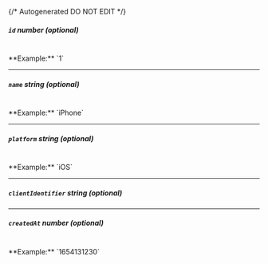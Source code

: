{/* Autogenerated DO NOT EDIT  */}
##### `id` _number (optional)_
<br/>
**Example:** `1`

---
##### `name` _string (optional)_
<br/>
**Example:** `iPhone`

---
##### `platform` _string (optional)_
<br/>
**Example:** `iOS`

---
##### `clientIdentifier` _string (optional)_

---
##### `createdAt` _number (optional)_
<br/>
**Example:** `1654131230`


